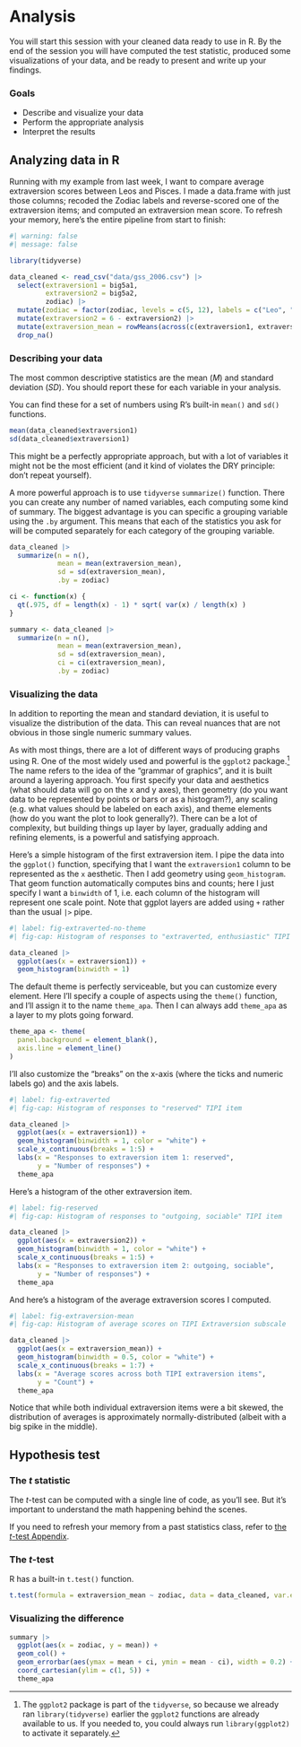 # Analysis

You will start this session with your cleaned data ready to use in R. By the end of the session you will have computed the test statistic, produced some visualizations of your data, and be ready to present and write up your findings.


### Goals

- Describe and visualize your data
- Perform the appropriate analysis
- Interpret the results


## Analyzing data in R

Running with my example from last week, I want to compare average extraversion scores between Leos and Pisces. I made a data.frame with just those columns; recoded the Zodiac labels and reverse-scored one of the extraversion items; and computed an extraversion mean score. To refresh your memory, here's the entire pipeline from start to finish:


```r
#| warning: false
#| message: false

library(tidyverse)

data_cleaned <- read_csv("data/gss_2006.csv") |> 
  select(extraversion1 = big5a1, 
         extraversion2 = big5a2,
         zodiac) |> 
  mutate(zodiac = factor(zodiac, levels = c(5, 12), labels = c("Leo", "Pisces"))) |> 
  mutate(extraversion2 = 6 - extraversion2) |> 
  mutate(extraversion_mean = rowMeans(across(c(extraversion1, extraversion2)))) |> 
  drop_na()

```

### Describing your data

The most common descriptive statistics are the mean ($M$) and standard deviation ($SD$). You should report these for each variable in your analysis.

You can find these for a set of numbers using R's built-in `mean()` and `sd()` functions.

```r
mean(data_cleaned$extraversion1)
sd(data_cleaned$extraversion1)
```

This might be a perfectly appropriate approach, but with a lot of variables it might not be the most efficient (and it kind of violates the DRY principle: don't repeat yourself).

A more powerful approach is to use `tidyverse` `summarize()` function. There you can create any number of named variables, each computing some kind of summary. The biggest advantage is you can specific a grouping variable using the `.by` argument. This means that each of the statistics you ask for will be computed separately for each category of the grouping variable.

```r
data_cleaned |>
  summarize(n = n(),
            mean = mean(extraversion_mean), 
            sd = sd(extraversion_mean),
            .by = zodiac)
```


```r
ci <- function(x) {
  qt(.975, df = length(x) - 1) * sqrt( var(x) / length(x) )
}

summary <- data_cleaned |>
  summarize(n = n(),
            mean = mean(extraversion_mean), 
            sd = sd(extraversion_mean),
            ci = ci(extraversion_mean),
            .by = zodiac)
```

### Visualizing the data

In addition to reporting the mean and standard deviation, it is useful to visualize the distribution of the data. This can reveal nuances that are not obvious in those single numeric summary values.

As with most things, there are a lot of different ways of producing graphs using R. One of the most widely used and powerful is the `ggplot2` package.^[The `ggplot2` package is part of the `tidyverse`, so because we already ran `library(tidyverse)` earlier the `ggplot2` functions are already available to us. If you needed to, you could always run `library(ggplot2)` to activate it separately.] The name refers to the idea of the "grammar of graphics", and it is built around a layering approach. You first specify your data and aesthetics (what should data will go on the x and y axes), then geometry (do you want data to be represented by points or bars or as a histogram?), any scaling (e.g. what values should be labeled on each axis), and theme elements (how do you want the plot to look generally?). There can be a lot of complexity, but building things up layer by layer, gradually adding and refining elements, is a powerful and satisfying approach.

Here's a simple histogram of the first extraversion item. I pipe the data into the `ggplot()` function, specifying that I want the `extraversion1` column to be represented as the `x` aesthetic. Then I add geometry using `geom_histogram`. That geom function automatically computes bins and counts; here I just specify I want a `binwidth` of 1, i.e. each column of the histogram will represent one scale point. Note that ggplot layers are added using `+` rather than the usual `|>` pipe.


```r
#| label: fig-extraverted-no-theme
#| fig-cap: Histogram of responses to "extraverted, enthusiastic" TIPI item

data_cleaned |> 
  ggplot(aes(x = extraversion1)) +
  geom_histogram(binwidth = 1)

```


The default theme is perfectly serviceable, but you can customize every element. Here I'll specify a couple of aspects using the `theme()` function, and I'll assign it to the name `theme_apa`. Then I can always add `theme_apa` as a layer to my plots going forward. 

```r

theme_apa <- theme(
  panel.background = element_blank(),
  axis.line = element_line()
)

```

I'll also customize the "breaks" on the x-axis (where the ticks and numeric labels go) and the axis labels.

```r
#| label: fig-extraverted
#| fig-cap: Histogram of responses to "reserved" TIPI item

data_cleaned |> 
  ggplot(aes(x = extraversion1)) +
  geom_histogram(binwidth = 1, color = "white") +
  scale_x_continuous(breaks = 1:5) +
  labs(x = "Responses to extraversion item 1: reserved",
       y = "Number of responses") +
  theme_apa

```

Here's a histogram of the other extraversion item.

```r
#| label: fig-reserved
#| fig-cap: Histogram of responses to "outgoing, sociable" TIPI item

data_cleaned |> 
  ggplot(aes(x = extraversion2)) +
  geom_histogram(binwidth = 1, color = "white") +
  scale_x_continuous(breaks = 1:5) +
  labs(x = "Responses to extraversion item 2: outgoing, sociable",
       y = "Number of responses") +
  theme_apa

```

And here's a histogram of the average extraversion scores I computed.

```r
#| label: fig-extraversion-mean
#| fig-cap: Histogram of average scores on TIPI Extraversion subscale

data_cleaned |> 
  ggplot(aes(x = extraversion_mean)) +
  geom_histogram(binwidth = 0.5, color = "white") +
  scale_x_continuous(breaks = 1:7) +
  labs(x = "Average scores across both TIPI extraversion items",
       y = "Count") +
  theme_apa

```

Notice that while both individual extraversion items were a bit skewed, the distribution of averages is approximately normally-distributed (albeit with a big spike in the middle).


## Hypothesis test

### The $t$ statistic

The $t$-test can be computed with a single line of code, as you'll see. But it's important to understand the math happening behind the scenes.

If you need to refresh your memory from a past statistics class, refer to [the $t$-test Appendix](appendix-t-test.qmd).



### The $t$-test

R has a built-in `t.test()` function.

```r
t.test(formula = extraversion_mean ~ zodiac, data = data_cleaned, var.equal = TRUE)
```

### Visualizing the difference

```r
summary |> 
  ggplot(aes(x = zodiac, y = mean)) +
  geom_col() +
  geom_errorbar(aes(ymax = mean + ci, ymin = mean - ci), width = 0.2) +
  coord_cartesian(ylim = c(1, 5)) +
  theme_apa
```

